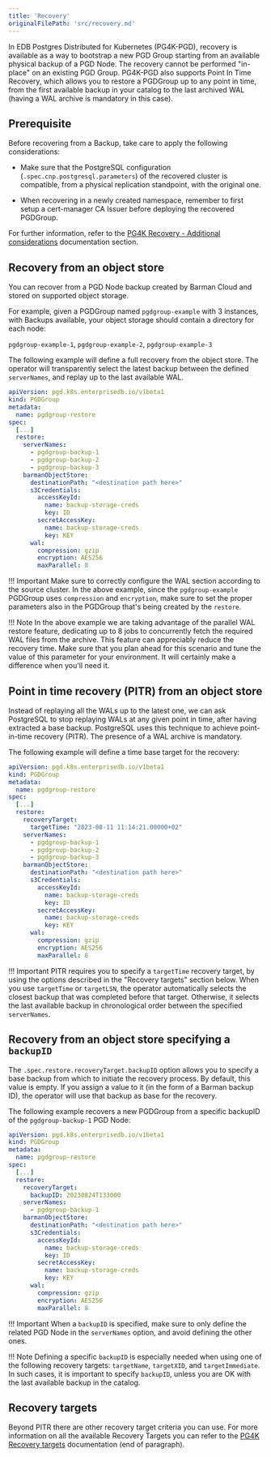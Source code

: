 ```yaml
---
title: 'Recovery'
originalFilePath: 'src/recovery.md'
---
```


In EDB Postgres Distributed for Kubernetes (PG4K-PGD), recovery is available as a way
to bootstrap a new PGD Group starting from an available physical backup of a PGD Node.
The recovery cannot be performed "in-place" on an existing PGD Group.
PG4K-PGD also supports Point In Time Recovery, which allows you to restore a PGDGroup up to
any point in time, from the first available backup in your catalog to the last archived
WAL (having a WAL archive is mandatory in this case).

## Prerequisite

Before recovering from a Backup, take care to apply the following considerations:

-   Make sure that the PostgreSQL configuration (`.spec.cnp.postgresql.parameters`) of the
    recovered cluster is compatible, from a physical replication standpoint, with the original one.

-   When recovering in a newly created namespace, remember to first setup a cert-manager CA Issuer before deploying the recovered PGDGroup.

For further information, refer to the [PG4K Recovery - Additional considerations](https://www.enterprisedb.com/docs/postgres_for_kubernetes/latest/bootstrap/#additional-considerations) documentation section.

## Recovery from an object store

You can recover from a PGD Node backup created by Barman Cloud and stored on supported object storage.

For example, given a PGDGroup named `pgdgroup-example` with 3 instances, with Backups available, your object storage
should contain a directory for each node:

`pgdgroup-example-1`, `pgdgroup-example-2`, `pgdgroup-example-3`

The following example will define a full recovery from the object store.
The operator will transparently select the latest backup between the defined `serverNames`, and
replay up to the last available WAL.

```yaml
apiVersion: pgd.k8s.enterprisedb.io/v1beta1
kind: PGDGroup
metadata:
  name: pgdgroup-restore
spec:
  [...]
  restore:
    serverNames:
      - pgdgroup-backup-1
      - pgdgroup-backup-2
      - pgdgroup-backup-3
    barmanObjectStore:
      destinationPath: "<destination path here>"
      s3Credentials:
        accessKeyId:
          name: backup-storage-creds
          key: ID
        secretAccessKey:
          name: backup-storage-creds
          key: KEY
      wal:
        compression: gzip
        encryption: AES256
        maxParallel: 8
```

!!! Important
    Make sure to correctly configure the WAL section according to the source cluster.
    In the above example, since the `pgdgroup-example` PGDGroup uses `compression`
    and `encryption`, make sure to set the proper parameters also in the PGDGroup
    that's being created by the `restore`.

!!! Note
    In the above example we are taking advantage of the parallel WAL restore feature,
    dedicating up to 8 jobs to concurrently fetch the required WAL files from the archive.
    This feature can appreciably reduce the recovery time. Make sure that you plan ahead
    for this scenario and tune the value of this parameter for your environment.
    It will certainly make a difference when you'll need it.

## Point in time recovery (PITR) from an object store

Instead of replaying all the WALs up to the latest one, we can ask PostgreSQL to stop replaying
WALs at any given point in time, after having extracted a base backup.
PostgreSQL uses this technique to achieve point-in-time recovery (PITR).
The presence of a WAL archive is mandatory.

The following example will define a time base target for the recovery:

```yaml
apiVersion: pgd.k8s.enterprisedb.io/v1beta1
kind: PGDGroup
metadata:
  name: pgdgroup-restore
spec:
  [...]
  restore:
    recoveryTarget:
      targetTime: "2023-08-11 11:14:21.00000+02"
    serverNames:
      - pgdgroup-backup-1
      - pgdgroup-backup-2
      - pgdgroup-backup-3
    barmanObjectStore:
      destinationPath: "<destination path here>"
      s3Credentials:
        accessKeyId:
          name: backup-storage-creds
          key: ID
        secretAccessKey:
          name: backup-storage-creds
          key: KEY
      wal:
        compression: gzip
        encryption: AES256
        maxParallel: 8
```

!!! Important
    PITR requires you to specify a `targetTime` recovery target, by using the options described
    in the "Recovery targets" section below. When you use `targetTime` or `targetLSN`, the operator
    automatically selects the closest backup that was completed before that target. Otherwise, it
    selects the last available backup in chronological order between the specified `serverNames`.

## Recovery from an object store specifying a `backupID`

The `.spec.restore.recoveryTarget.backupID` option allows you to specify a base backup from
which to initiate the recovery process. By default, this value is empty.
If you assign a value to it (in the form of a Barman backup ID), the operator will use that backup as base for the recovery.

The following example recovers a new PGDGroup from a specific backupID of the
`pgdgroup-backup-1` PGD Node:

```yaml
apiVersion: pgd.k8s.enterprisedb.io/v1beta1
kind: PGDGroup
metadata:
  name: pgdgroup-restore
spec:
  [...]
  restore:
    recoveryTarget:
      backupID: 20230824T133000
    serverNames:
      - pgdgroup-backup-1
    barmanObjectStore:
      destinationPath: "<destination path here>"
      s3Credentials:
        accessKeyId:
          name: backup-storage-creds
          key: ID
        secretAccessKey:
          name: backup-storage-creds
          key: KEY
      wal:
        compression: gzip
        encryption: AES256
        maxParallel: 8
```

!!! Important
    When a `backupID` is specified, make sure to only define the related PGD Node
    in the `serverNames` option, and avoid defining the other ones.

!!! Note
    Defining a specific `backupID` is especially needed when using one of the
    following recovery targets: `targetName`, `targetXID`, and `targetImmediate`.
    In such cases, it is important to specify `backupID`, unless you are OK with
    the last available backup in the catalog.

## Recovery targets

Beyond PITR there are other recovery target criteria you can use.
For more information on all the available Recovery Targets you can
refer to the [PG4K Recovery targets](https://www.enterprisedb.com/docs/postgres_for_kubernetes/latest/bootstrap/#point-in-time-recovery-pitr)
documentation (end of paragraph).